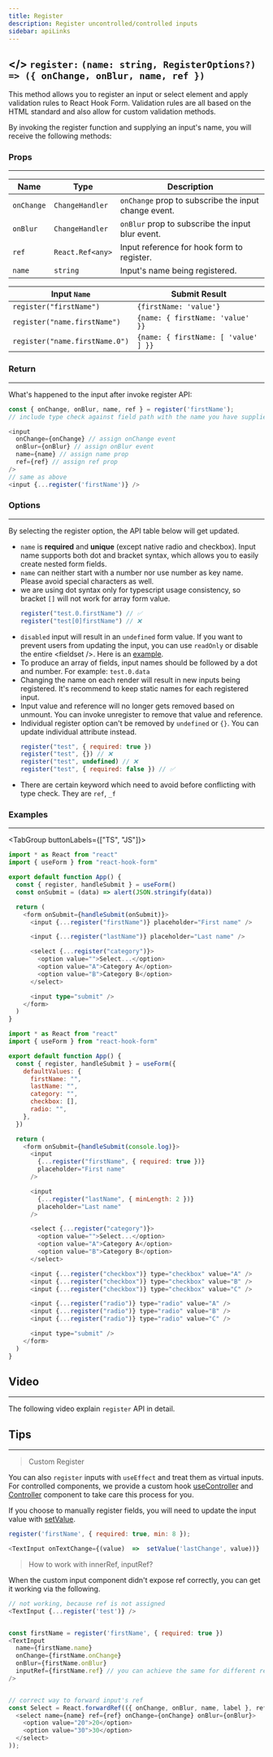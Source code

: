 ```yaml
---
title: Register
description: Register uncontrolled/controlled inputs
sidebar: apiLinks
---
```


## \</> `register:` <TypeText>`(name: string, RegisterOptions?) => ({ onChange, onBlur, name, ref })`</TypeText>

This method allows you to register an input or select element and apply validation rules to React Hook Form. Validation rules are all based on the HTML standard and also allow for custom validation methods.

By invoking the register function and supplying an input's name, you will receive the following methods:

### Props

---

| Name       | Type                                  | Description                                          |
| ---------- | ------------------------------------- | ---------------------------------------------------- |
| `onChange` | <TypeText>`ChangeHandler`</TypeText>  | `onChange` prop to subscribe the input change event. |
| `onBlur`   | <TypeText>`ChangeHandler`</TypeText>  | `onBlur` prop to subscribe the input blur event.     |
| `ref`      | <TypeText>`React.Ref<any>`</TypeText> | Input reference for hook form to register.           |
| `name`     | <TypeText>`string`</TypeText>         | Input's name being registered.                       |

| Input `Name`                   | Submit Result                        |
| ------------------------------ | ------------------------------------ |
| `register("firstName")`        | `{firstName: 'value'}`               |
| `register("name.firstName")`   | `{name: { firstName: 'value' }}`     |
| `register("name.firstName.0")` | `{name: { firstName: [ 'value' ] }}` |

### Return

---

<Admonition type="tip" >

What's happened to the input after invoke register API:

```javascript copy
const { onChange, onBlur, name, ref } = register('firstName');
// include type check against field path with the name you have supplied.

<input
  onChange={onChange} // assign onChange event
  onBlur={onBlur} // assign onBlur event
  name={name} // assign name prop
  ref={ref} // assign ref prop
/>
// same as above
<input {...register('firstName')} />
```

</Admonition>
 
### Options

---

By selecting the register option, the API table below will get updated.

<Register />

<Admonition type="important" title="Rules">

- `name` is **required** and **unique** (except native radio and checkbox). Input name supports both dot and bracket syntax, which allows you to easily create nested form fields.
- `name` can neither start with a number nor use number as key name. Please avoid special characters as well.
- we are using dot syntax only for typescript usage consistency, so bracket `[]` will not work for array form value.
  ```javascript copy
  register("test.0.firstName") // ✅
  register("test[0]firstName") // ❌
  ```
- `disabled` input will result in an `undefined` form value. If you want to prevent users from updating the input, you can use `readOnly` or disable the entire &lt;fieldset /&gt;. Here is an [example](https://codesandbox.io/s/react-hook-form-disabled-inputs-oihxx).
- To produce an array of fields, input names should be followed by a dot and number. For example: `test.0.data`
- Changing the name on each render will result in new inputs being registered. It's recommend to keep static names for each registered input.
- Input value and reference will no longer gets removed based on unmount. You can invoke unregister to remove that value and reference.
- Individual register option can't be removed by `undefined` or `{}`. You can update individual attribute instead.
  ```javascript copy
  register("test", { required: true })
  register("test", {}) // ❌
  register("test", undefined) // ❌
  register("test", { required: false }) // ✅
  ```
- There are certain keyword which need to avoid before conflicting with type check. They are `ref`, `_f`

</Admonition>

### Examples

---

<TabGroup buttonLabels={["TS", "JS"]}>

```typescript copy sandbox="https://codesandbox.io/s/react-hook-form-register-ts-ip2j3"
import * as React from "react"
import { useForm } from "react-hook-form"

export default function App() {
  const { register, handleSubmit } = useForm()
  const onSubmit = (data) => alert(JSON.stringify(data))

  return (
    <form onSubmit={handleSubmit(onSubmit)}>
      <input {...register("firstName")} placeholder="First name" />

      <input {...register("lastName")} placeholder="Last name" />

      <select {...register("category")}>
        <option value="">Select...</option>
        <option value="A">Category A</option>
        <option value="B">Category B</option>
      </select>

      <input type="submit" />
    </form>
  )
}
```

```javascript copy sandbox="https://codesandbox.io/s/register-is0sfo"
import * as React from "react"
import { useForm } from "react-hook-form"

export default function App() {
  const { register, handleSubmit } = useForm({
    defaultValues: {
      firstName: "",
      lastName: "",
      category: "",
      checkbox: [],
      radio: "",
    },
  })

  return (
    <form onSubmit={handleSubmit(console.log)}>
      <input
        {...register("firstName", { required: true })}
        placeholder="First name"
      />

      <input
        {...register("lastName", { minLength: 2 })}
        placeholder="Last name"
      />

      <select {...register("category")}>
        <option value="">Select...</option>
        <option value="A">Category A</option>
        <option value="B">Category B</option>
      </select>

      <input {...register("checkbox")} type="checkbox" value="A" />
      <input {...register("checkbox")} type="checkbox" value="B" />
      <input {...register("checkbox")} type="checkbox" value="C" />

      <input {...register("radio")} type="radio" value="A" />
      <input {...register("radio")} type="radio" value="B" />
      <input {...register("radio")} type="radio" value="C" />

      <input type="submit" />
    </form>
  )
}
```

</TabGroup>

## Video

---

The following video explain `register` API in detail.

<YouTube youTubeId="JFIpCoajYkA" />

## Tips

---

> Custom Register

You can also `register` inputs with `useEffect` and treat them as virtual inputs. For controlled components, we provide a custom hook [useController](/docs/usecontroller) and [Controller](/docs/usecontroller/controller) component to take care this process for you.

If you choose to manually register fields, you will need to update the input value with [setValue](/docs/useform/setvalue).

```javascript copy
register('firstName', { required: true, min: 8 });

<TextInput onTextChange={(value)  =>  setValue('lastChange', value))}  />
```

> How to work with innerRef, inputRef?

When the custom input component didn't expose ref correctly, you can get it working via the following.

```javascript copy
// not working, because ref is not assigned
<TextInput {...register('test')} />


const firstName = register('firstName', { required: true })
<TextInput
  name={firstName.name}
  onChange={firstName.onChange}
  onBlur={firstName.onBlur}
  inputRef={firstName.ref} // you can achieve the same for different ref name such as innerRef
/>


// correct way to forward input's ref
const Select = React.forwardRef(({ onChange, onBlur, name, label }, ref) => (
  <select name={name} ref={ref} onChange={onChange} onBlur={onBlur}>
    <option value="20">20</option>
    <option value="30">30</option>
  </select>
));
```
